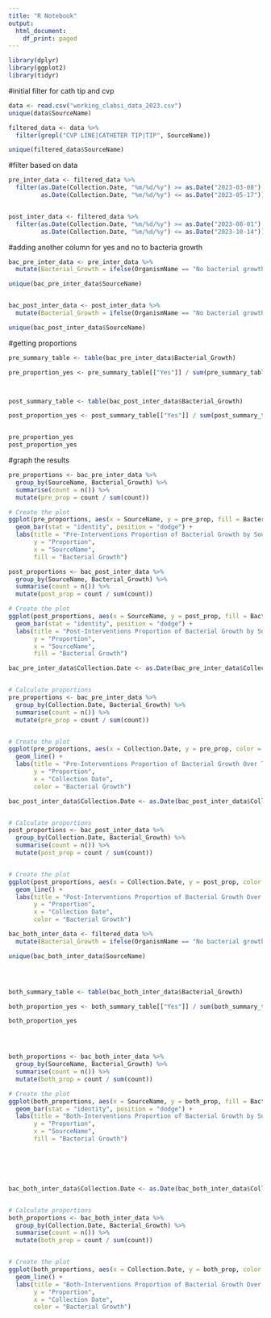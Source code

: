 ```yaml
---
title: "R Notebook"
output:
  html_document:
    df_print: paged
---
```


```r
library(dplyr)
library(ggplot2)
library(tidyr)

```


#initial filter for cath tip and cvp
```r
data <- read.csv("working_clabsi_data_2023.csv")
unique(data$SourceName)

filtered_data <- data %>%
  filter(grepl("CVP LINE|CATHETER TIP|TIP", SourceName))

unique(filtered_data$SourceName)

```


#filter based on data
```r

pre_inter_data <- filtered_data %>%
  filter(as.Date(Collection.Date, "%m/%d/%y") >= as.Date("2023-03-08") &
         as.Date(Collection.Date, "%m/%d/%y") <= as.Date("2023-05-17"))


post_inter_data <- filtered_data %>%
  filter(as.Date(Collection.Date, "%m/%d/%y") >= as.Date("2023-08-01") &
         as.Date(Collection.Date, "%m/%d/%y") <= as.Date("2023-10-14"))

```


#adding another column for yes and no to bacteria growth
```r

bac_pre_inter_data <- pre_inter_data %>%
  mutate(Bacterial_Growth = ifelse(OrganismName == "No bacterial growth", "No", "Yes"))

unique(bac_pre_inter_data$SourceName)


bac_post_inter_data <- post_inter_data %>%
  mutate(Bacterial_Growth = ifelse(OrganismName == "No bacterial growth", "No", "Yes"))

unique(bac_post_inter_data$SourceName)


```


#getting proportions
```r

pre_summary_table <- table(bac_pre_inter_data$Bacterial_Growth)

pre_proportion_yes <- pre_summary_table[["Yes"]] / sum(pre_summary_table)



post_summary_table <- table(bac_post_inter_data$Bacterial_Growth)

post_proportion_yes <- post_summary_table[["Yes"]] / sum(post_summary_table)


pre_proportion_yes
post_proportion_yes

```


#graph the results
```r
pre_proportions <- bac_pre_inter_data %>%
  group_by(SourceName, Bacterial_Growth) %>%
  summarise(count = n()) %>%
  mutate(pre_prop = count / sum(count))

# Create the plot
ggplot(pre_proportions, aes(x = SourceName, y = pre_prop, fill = Bacterial_Growth)) +
  geom_bar(stat = "identity", position = "dodge") +
  labs(title = "Pre-Interventions Proportion of Bacterial Growth by SourceName",
       y = "Proportion",
       x = "SourceName",
       fill = "Bacterial Growth")


```


```r
post_proportions <- bac_post_inter_data %>%
  group_by(SourceName, Bacterial_Growth) %>%
  summarise(count = n()) %>%
  mutate(post_prop = count / sum(count))

# Create the plot
ggplot(post_proportions, aes(x = SourceName, y = post_prop, fill = Bacterial_Growth)) +
  geom_bar(stat = "identity", position = "dodge") +
  labs(title = "Post-Interventions Proportion of Bacterial Growth by SourceName",
       y = "Proportion",
       x = "SourceName",
       fill = "Bacterial Growth")


```



```r
bac_pre_inter_data$Collection.Date <- as.Date(bac_pre_inter_data$Collection.Date, format = "%m/%d/%Y")


# Calculate proportions
pre_proportions <- bac_pre_inter_data %>%
  group_by(Collection.Date, Bacterial_Growth) %>%
  summarise(count = n()) %>%
  mutate(pre_prop = count / sum(count))


# Create the plot
ggplot(pre_proportions, aes(x = Collection.Date, y = pre_prop, color = Bacterial_Growth)) +
  geom_line() +
  labs(title = "Pre-Interventions Proportion of Bacterial Growth Over Time",
       y = "Proportion",
       x = "Collection Date",
       color = "Bacterial Growth")

```



```r
bac_post_inter_data$Collection.Date <- as.Date(bac_post_inter_data$Collection.Date, format = "%m/%d/%Y")


# Calculate proportions
post_proportions <- bac_post_inter_data %>%
  group_by(Collection.Date, Bacterial_Growth) %>%
  summarise(count = n()) %>%
  mutate(post_prop = count / sum(count))


# Create the plot
ggplot(post_proportions, aes(x = Collection.Date, y = post_prop, color = Bacterial_Growth)) +
  geom_line() +
  labs(title = "Post-Interventions Proportion of Bacterial Growth Over Time",
       y = "Proportion",
       x = "Collection Date",
       color = "Bacterial Growth")

```




```r
bac_both_inter_data <- filtered_data %>%
  mutate(Bacterial_Growth = ifelse(OrganismName == "No bacterial growth", "No", "Yes"))

unique(bac_both_inter_data$SourceName)




both_summary_table <- table(bac_both_inter_data$Bacterial_Growth)

both_proportion_yes <- both_summary_table[["Yes"]] / sum(both_summary_table)

both_proportion_yes




both_proportions <- bac_both_inter_data %>%
  group_by(SourceName, Bacterial_Growth) %>%
  summarise(count = n()) %>%
  mutate(both_prop = count / sum(count))

# Create the plot
ggplot(both_proportions, aes(x = SourceName, y = both_prop, fill = Bacterial_Growth)) +
  geom_bar(stat = "identity", position = "dodge") +
  labs(title = "Both-Interventions Proportion of Bacterial Growth by SourceName",
       y = "Proportion",
       x = "SourceName",
       fill = "Bacterial Growth")






bac_both_inter_data$Collection.Date <- as.Date(bac_both_inter_data$Collection.Date, format = "%m/%d/%Y")


# Calculate proportions
both_proportions <- bac_both_inter_data %>%
  group_by(Collection.Date, Bacterial_Growth) %>%
  summarise(count = n()) %>%
  mutate(both_prop = count / sum(count))


# Create the plot
ggplot(both_proportions, aes(x = Collection.Date, y = both_prop, color = Bacterial_Growth)) +
  geom_line() +
  labs(title = "Both-Interventions Proportion of Bacterial Growth Over Time",
       y = "Proportion",
       x = "Collection Date",
       color = "Bacterial Growth")




```



























